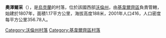 {{coord|50|49|10|N|25|21|12|E|scale:30000|display=title}}

'''奧澤爾采'''（{{lang-uk|Озерце}}），是[[烏克蘭|烏克蘭]]的村落，位於該國西部[[沃倫州|沃倫州]]，由[[基韋爾齊區|基韋爾齊區]]負責管轄，始建於1807年，面積1.17平方公里，海拔高度188米，2001年人口416，人口密度每平方公里356.78人。

[[Category:沃倫州村落|Category:沃倫州村落]]
[[Category:基韋爾齊區村落|Category:基韋爾齊區村落]]


{{Volyn-geo-stub}}